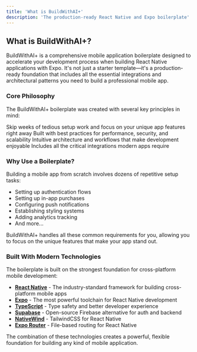 ```yaml
---
title: 'What is BuildWithAI+'
description: 'The production-ready React Native and Expo boilerplate'
---
```


## What is BuildWithAI+?

BuildWithAI+ is a comprehensive mobile application boilerplate designed to accelerate your development process when building React Native applications with Expo. It's not just a starter template—it's a production-ready foundation that includes all the essential integrations and architectural patterns you need to build a professional mobile app.

### Core Philosophy

The BuildWithAI+ boilerplate was created with several key principles in mind:

<CardGroup cols={2}>
  <Card title="Time-saving" icon="clock">
    Skip weeks of tedious setup work and focus on your unique app features right away
  </Card>
  <Card title="Production Quality" icon="shield-check">
    Built with best practices for performance, security, and scalability
  </Card>
  <Card title="Developer Experience" icon="code">
    Intuitive architecture and workflows that make development enjoyable
  </Card>
  <Card title="Complete Solution" icon="puzzle-piece">
    Includes all the critical integrations modern apps require
  </Card>
</CardGroup>

### Why Use a Boilerplate?

Building a mobile app from scratch involves dozens of repetitive setup tasks:

- Setting up authentication flows
- Setting up in-app purchases
- Configuring push notifications
- Establishing styling systems
- Adding analytics tracking
- And more...

BuildWithAI+ handles all these common requirements for you, allowing you to focus on the unique features that make your app stand out.

### Built With Modern Technologies

The boilerplate is built on the strongest foundation for cross-platform mobile development:

- **[React Native](https://reactnative.dev/)** - The industry-standard framework for building cross-platform mobile apps
- **[Expo](https://expo.dev/)** - The most powerful toolchain for React Native development
- **[TypeScript](https://www.typescriptlang.org/)** - Type safety and better developer experience
- **[Supabase](https://supabase.com/)** - Open-source Firebase alternative for auth and backend
- **[NativeWind](https://www.nativewind.dev/)** - TailwindCSS for React Native
- **[Expo Router](https://docs.expo.dev/routing/introduction/)** - File-based routing for React Native

The combination of these technologies creates a powerful, flexible foundation for building any kind of mobile application.

